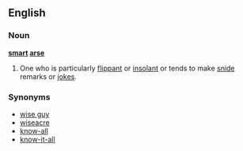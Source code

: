 ==English==
===Noun===
'''[[smart]] [[arse]]'''
#{{idiom}} One who is particularly [[flippant]] or [[insolant]] or tends to make [[snide]] remarks or [[jokes]].

===Synonyms===
*[[wise guy]]
*[[wiseacre]]
*[[know-all]]
*[[know-it-all]]